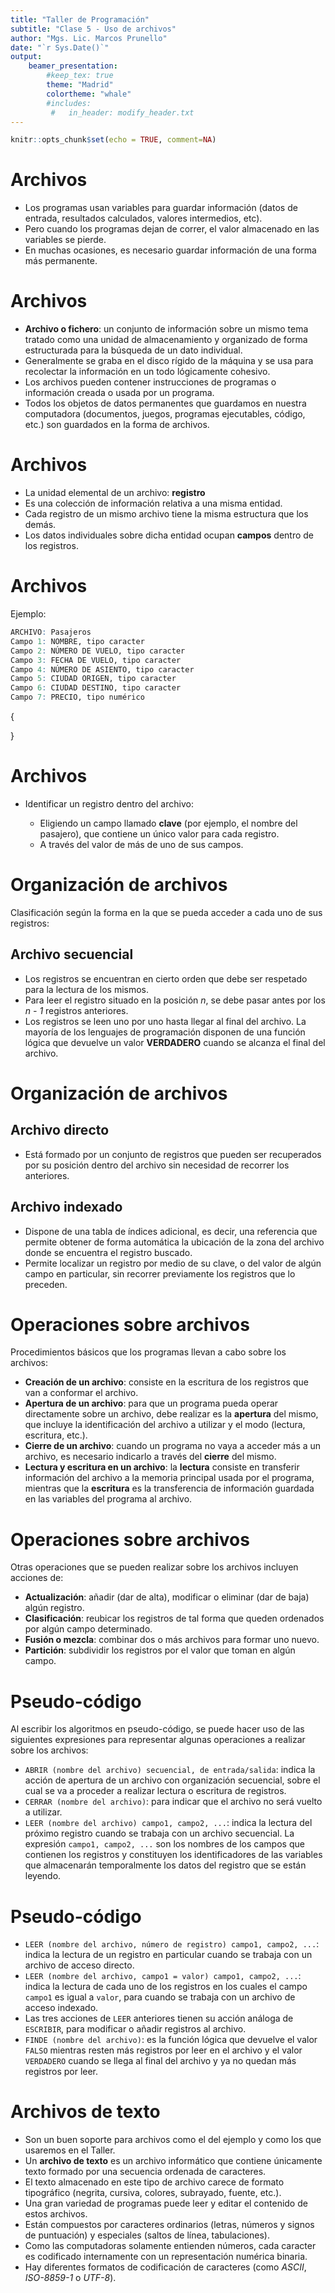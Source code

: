 ```yaml
---
title: "Taller de Programación"
subtitle: "Clase 5 - Uso de archivos"
author: "Mgs. Lic. Marcos Prunello"
date: "`r Sys.Date()`"
output: 
    beamer_presentation:
        #keep_tex: true
        theme: "Madrid"
        colortheme: "whale"
        #includes:
         #   in_header: modify_header.txt
---
```


```r
knitr::opts_chunk$set(echo = TRUE, comment=NA)
```

# Archivos

- Los programas usan variables para guardar información (datos de entrada, resultados calculados, valores intermedios, etc). 
- Pero cuando los programas dejan de correr, el valor almacenado en las variables se pierde. 
- En muchas ocasiones, es necesario guardar información de una forma más permanente.

# Archivos

- **Archivo o fichero**: un conjunto de información sobre un mismo tema tratado como una unidad de almacenamiento y organizado de forma estructurada para la búsqueda de un dato individual.
- Generalmente se graba en el disco rígido de la máquina y se usa para recolectar la información en un todo lógicamente cohesivo.
- Los archivos pueden contener instrucciones de programas o información creada o usada por un programa. 
- Todos los objetos de datos permanentes que guardamos en nuestra computadora (documentos, juegos, programas ejecutables, código, etc.) son guardados en la forma de archivos.

# Archivos

- La unidad elemental de un archivo: **registro**
- Es una colección de información relativa a una misma entidad. 
- Cada registro de un mismo archivo tiene la misma estructura que los demás. 
- Los datos individuales sobre dicha entidad ocupan **campos** dentro de los registros. 

# Archivos

Ejemplo:


```r
ARCHIVO: Pasajeros
Campo 1: NOMBRE, tipo caracter
Campo 2: NÚMERO DE VUELO, tipo caracter
Campo 3: FECHA DE VUELO, tipo caracter
Campo 4: NÚMERO DE ASIENTO, tipo caracter
Campo 5: CIUDAD ORIGEN, tipo caracter
Campo 6: CIUDAD DESTINO, tipo caracter
Campo 7: PRECIO, tipo numérico
```
\tiny{
\begin{table}[]
\centering
\begin{tabular}{cccccll}

\hline
Nombre          & NroVuelo & FechaVuelo & NroAsiento & Origen  & Destino      & Precio  \\ \hline
Pamela Suárez   & AR6071   & 12/09/17   & 17A        & Rosario & Córdoba      & 1532.23 \\ \hline
Gonzalo Echarri & AR5423   & 14/09/17   & 31B        & Rosario & Buenos Aires & 1424.10 \\ \hline
...             & ...      & ...        & ...        & ...     & ...          & ...     \\ \hline
\end{tabular}
\end{table}
}

# Archivos

- Identificar un registro dentro del archivo:
    
    - Eligiendo un campo llamado **clave** (por ejemplo, el nombre del pasajero), que contiene un único valor para cada registro. 
    - A través del valor de más de uno de sus campos.

# Organización de archivos

Clasificación según la forma en la que se pueda acceder a cada uno de sus registros:

## Archivo secuencial

- Los registros se encuentran en cierto orden que debe ser respetado para la lectura de los mismos.
- Para leer el registro situado en la posición *n*, se debe pasar antes por los *n - 1* registros anteriores. 
- Los registros se leen uno por uno hasta llegar al final del archivo. La mayoría de los lenguajes de programación disponen de una función lógica que devuelve un valor **VERDADERO** cuando se alcanza el final del archivo.

# Organización de archivos

## Archivo directo

- Está formado por un conjunto de registros que pueden ser recuperados por su posición dentro del archivo sin necesidad de recorrer los anteriores.

## Archivo indexado

- Dispone de una tabla de índices adicional, es decir, una referencia que permite obtener de forma automática la ubicación de la zona del archivo donde se encuentra el registro buscado. 
- Permite localizar un registro por medio de su clave, o del valor de algún campo en particular, sin recorrer previamente los registros que lo preceden.

# Operaciones sobre archivos

Procedimientos básicos que los programas llevan a cabo sobre los archivos:

- **Creación de un archivo**: consiste en la escritura de los registros que van a conformar el archivo.
- **Apertura de un archivo**: para que un programa pueda operar directamente sobre un archivo, debe realizar es la **apertura** del mismo, que incluye la identificación del archivo a utilizar y el modo (lectura, escritura, etc.).
- **Cierre de un archivo**: cuando un programa no vaya a acceder más a un archivo, es necesario indicarlo a través del **cierre** del mismo.
- **Lectura y escritura en un archivo**: la **lectura** consiste en transferir información del archivo a la memoria principal usada por el programa, mientras que la **escritura** es la transferencia de información guardada en las variables del programa al archivo. 

# Operaciones sobre archivos

Otras operaciones que se pueden realizar sobre los archivos incluyen acciones de:

- **Actualización**: añadir (dar de alta), modificar o eliminar (dar de baja) algún registro.
- **Clasificación**: reubicar los registros de tal forma que queden ordenados por algún campo determinado.
- **Fusión o mezcla**: combinar dos o más archivos para formar uno nuevo.
- **Partición**: subdividir los registros por el valor que toman en algún campo.

# Pseudo-código

Al escribir los algoritmos en pseudo-código, se puede hacer uso de las siguientes expresiones para representar algunas operaciones a realizar sobre los archivos:

- `ABRIR (nombre del archivo) secuencial, de entrada/salida`: indica la acción de apertura de un archivo con organización secuencial, sobre el cual se va a proceder a realizar lectura o escritura de registros.
- `CERRAR (nombre del archivo)`: para indicar que el archivo no será vuelto a utilizar.
- `LEER (nombre del archivo) campo1, campo2, ...`: indica la lectura del próximo registro cuando se trabaja con un archivo secuencial. La expresión `campo1, campo2, ...` son los nombres de los campos que contienen los registros y constituyen los identificadores de las variables que almacenarán temporalmente los datos del registro que se están leyendo.

# Pseudo-código

- `LEER (nombre del archivo, número de registro) campo1, campo2, ...`: indica la lectura de un registro en particular cuando se trabaja con un archivo de acceso directo.
- `LEER (nombre del archivo, campo1 = valor) campo1, campo2, ...`: indica la lectura de cada uno de los registros en los cuales el campo `campo1` es igual a `valor`, para cuando se trabaja con un archivo de acceso indexado.
- Las tres acciones de `LEER` anteriores tienen su acción análoga de `ESCRIBIR`, para modificar o añadir registros al archivo.
- `FINDE (nombre del archivo)`: es la función lógica que devuelve el valor `FALSO` mientras resten más registros por leer en el archivo y el valor `VERDADERO` cuando se llega al final del archivo y ya no quedan más registros por leer.

# Archivos de texto

- Son un buen soporte para archivos como el del ejemplo y como los que usaremos en el Taller.
- Un **archivo de texto** es un archivo informático que contiene únicamente texto formado por una secuencia ordenada de caracteres.
- El texto almacenado en este tipo de archivo carece de formato tipográfico (negrita, cursiva, colores, subrayado, fuente, etc.).
- Una gran variedad de programas puede leer y editar el contenido de estos archivos.
- Están compuestos por caracteres ordinarios (letras, números y signos de puntuación) y especiales (saltos de línea, tabulaciones). 
- Como las computadoras solamente entienden números, cada caracter es codificado internamente con un representación numérica binaria. 
- Hay diferentes formatos de codificación de caracteres (como *ASCII*, *ISO-8859-1* o *UTF-8*).
